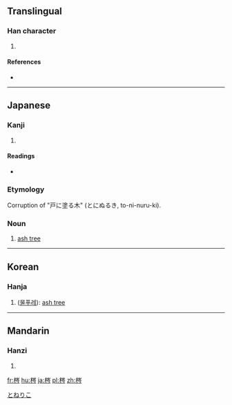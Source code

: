==Translingual==

===Han character===
{{Han char|rn=75|rad=木|as=07|sn=11|four=4292<sub>7</sub>|canj=木山人弓 (DUON)|ids=⿰[[木]][[岑]]}}

# {{defn|Han|sort=木07}}

====References====
* {{Han ref|kx=0530.060|dkj=14867|dj=0918.050|hdz=21215.030|uh=68A3|ud=26787|bh=D5BA|bd=54714}}

----

==Japanese==

===Kanji===
{{ja-kanji|grade=|rs=木07}}

# {{defn|lang=ja|sort=木07}}

====Readings====
* {{ja-readings|on=[[しん]] (shin)|kun=[[とねりこ]] (toneriko)}}

===Etymology===
{{wikipedia|lang=ja}}
{{ja-kanjitab|とねりこ|yomi=k}}
Corruption of "戸に塗る木" (とにぬるき, to-ni-nuru-ki).

===Noun===
{{ja-noun|とねりこ|トネリコ}}

# [[ash tree]]

[[Category:ja:Trees|とねりこ]]

----

==Korean==

===Hanja===
{{ko-hanja|hangeul=침|eumhun=|rv=chim|mr=chim|y=chim}}

# ([[물푸레]]): [[ash tree]] 

----

==Mandarin==

===Hanzi===
{{cmn-hanzi|pin=[[cén]] ([[cen2]]), [[chén]] ([[chen2]]), [[qín]] ([[qin2]])|wg=ts'en<sup>2</sup>, ch'en<sup>2</sup>, ch'in<sup>2</sup>}}

# {{defn|lang=cmn|sort=木07}}

[[fr:梣]]
[[hu:梣]]
[[ja:梣]]
[[pl:梣]]
[[zh:梣]]